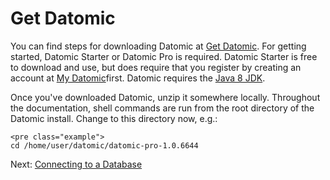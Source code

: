 Get Datomic
===========

You can find steps for downloading Datomic at [Get Datomic](https://www.datomic.com/get-datomic.html). For getting started, Datomic Starter or Datomic Pro is required. Datomic Starter is free to download and use, but does require that you register by creating an account at [My Datomic](https://my.datomic.com/login)first. Datomic requires the [Java 8 JDK](https://www.oracle.com/java/technologies/downloads/).

Once you've downloaded Datomic, unzip it somewhere locally. Throughout the documentation, shell commands are run from the root directory of the Datomic install. Change to this directory now, e.g.:

```
<pre class="example">
cd /home/user/datomic/datomic-pro-1.0.6644
```

Next: [Connecting to a Database](connect-to-a-database.html)